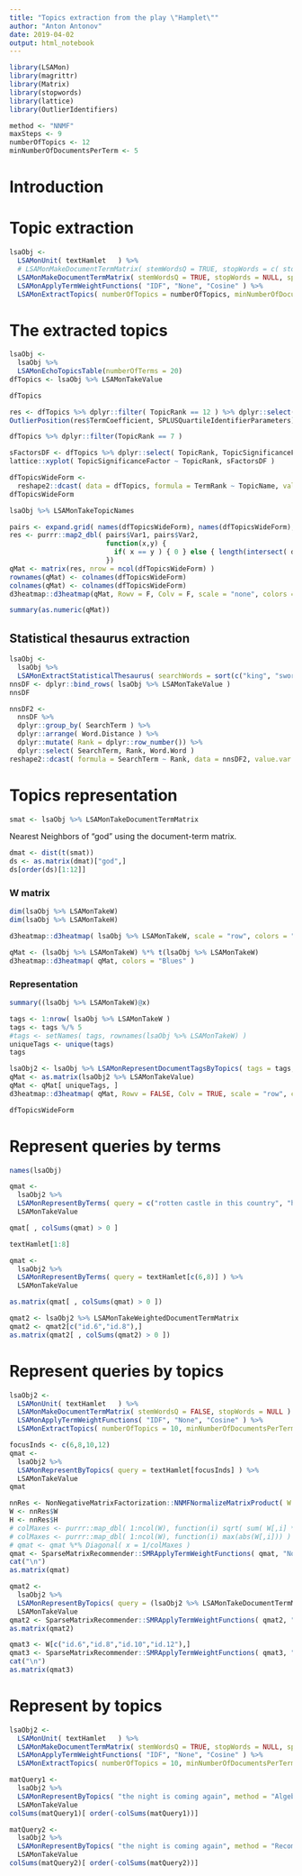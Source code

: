 ```yaml
---
title: "Topics extraction from the play \"Hamplet\""
author: "Anton Antonov"
date: 2019-04-02
output: html_notebook
---
```


```r
library(LSAMon)
library(magrittr)
library(Matrix)
library(stopwords)
library(lattice)
library(OutlierIdentifiers)
```

```r
method <- "NNMF"
maxSteps <- 9
numberOfTopics <- 12
minNumberOfDocumentsPerTerm <- 5
```

# Introduction

# Topic extraction

```r
lsaObj <-
  LSAMonUnit( textHamlet   ) %>% 
  # LSAMonMakeDocumentTermMatrix( stemWordsQ = TRUE, stopWords = c( stopwords::stopwords(), "enter") ) %>% 
  LSAMonMakeDocumentTermMatrix( stemWordsQ = TRUE, stopWords = NULL, splitPattern = NULL ) %>% 
  LSAMonApplyTermWeightFunctions( "IDF", "None", "Cosine" ) %>% 
  LSAMonExtractTopics( numberOfTopics = numberOfTopics, minNumberOfDocumentsPerTerm = minNumberOfDocumentsPerTerm, maxSteps = maxSteps, method = "NNMF")
```


# The extracted topics

```r
lsaObj <-
  lsaObj %>% 
  LSAMonEchoTopicsTable(numberOfTerms = 20)
dfTopics <- lsaObj %>% LSAMonTakeValue
```

```r
dfTopics
```


```r
res <- dfTopics %>% dplyr::filter( TopicRank == 12 ) %>% dplyr::select( TermCoefficient )
OutlierPosition(res$TermCoefficient, SPLUSQuartileIdentifierParameters)
```

```r
dfTopics %>% dplyr::filter(TopicRank == 7 )
```


```r
sFactorsDF <- dfTopics %>% dplyr::select( TopicRank, TopicSignificanceFactor ) %>% unique()
lattice::xyplot( TopicSignificanceFactor ~ TopicRank, sFactorsDF )
```

```r
dfTopicsWideForm <- 
  reshape2::dcast( data = dfTopics, formula = TermRank ~ TopicName, value.var = "Term" )
dfTopicsWideForm
```

```r
lsaObj %>% LSAMonTakeTopicNames
```


```r
pairs <- expand.grid( names(dfTopicsWideForm), names(dfTopicsWideForm), stringsAsFactors = F)
res <- purrr::map2_dbl( pairs$Var1, pairs$Var2,
                        function(x,y) { 
                          if( x == y ) { 0 } else { length(intersect( dfTopicsWideForm[[x]], dfTopicsWideForm[[y]] ) ) } 
                        })
qMat <- matrix(res, nrow = ncol(dfTopicsWideForm) )
rownames(qMat) <- colnames(dfTopicsWideForm)
colnames(qMat) <- colnames(dfTopicsWideForm)
d3heatmap::d3heatmap(qMat, Rowv = F, Colv = F, scale = "none", colors = "Blues")
```

```r
summary(as.numeric(qMat))
```

## Statistical thesaurus extraction


```r
lsaObj <-
  lsaObj %>% 
  LSAMonExtractStatisticalThesaurus( searchWords = sort(c("king", "sword", "god", "ship", "joker", "poison", "queen")) )
nnsDF <- dplyr::bind_rows( lsaObj %>% LSAMonTakeValue )
nnsDF
```


```r
nnsDF2 <- 
  nnsDF %>% 
  dplyr::group_by( SearchTerm ) %>% 
  dplyr::arrange( Word.Distance ) %>% 
  dplyr::mutate( Rank = dplyr::row_number()) %>% 
  dplyr::select( SearchTerm, Rank, Word.Word )
reshape2::dcast( formula = SearchTerm ~ Rank, data = nnsDF2, value.var = "Word.Word" )
```

# Topics representation

```r
smat <- lsaObj %>% LSAMonTakeDocumentTermMatrix
```

Nearest Neighbors of "god" using the document-term matrix.

```r
dmat <- dist(t(smat))
ds <- as.matrix(dmat)["god",]
ds[order(ds)[1:12]]
```




### W matrix

```r
dim(lsaObj %>% LSAMonTakeW)
dim(lsaObj %>% LSAMonTakeH)
```

```r
d3heatmap::d3heatmap( lsaObj %>% LSAMonTakeW, scale = "row", colors = "Blues" )
```

```r
qMat <- (lsaObj %>% LSAMonTakeW) %*% t(lsaObj %>% LSAMonTakeW)
d3heatmap::d3heatmap( qMat, colors = "Blues" )
```

### Representation

```r
summary((lsaObj %>% LSAMonTakeW)@x)
```

```r
tags <- 1:nrow( lsaObj %>% LSAMonTakeW )
tags <- tags %/% 5
#tags <- setNames( tags, rownames(lsaObj %>% LSAMonTakeW) )
uniqueTags <- unique(tags)
tags
```

```r
lsaObj2 <- lsaObj %>% LSAMonRepresentDocumentTagsByTopics( tags = tags, minThreshold = 0.005 )
qMat <- as.matrix(lsaObj2 %>% LSAMonTakeValue)
qMat <- qMat[ uniqueTags, ]
d3heatmap::d3heatmap( qMat, Rowv = FALSE, Colv = TRUE, scale = "row", colors = "Blues" )
```


```r
dfTopicsWideForm
```

# Represent queries by terms

```r
names(lsaObj)
```


```r
qmat <- 
  lsaObj2 %>% 
  LSAMonRepresentByTerms( query = c("rotten castle in this country", "hamlet kills the king") ) %>% 
  LSAMonTakeValue
```

```r
qmat[ , colSums(qmat) > 0 ]
```

```r
textHamlet[1:8]
```

```r
qmat <- 
  lsaObj2 %>% 
  LSAMonRepresentByTerms( query = textHamlet[c(6,8)] ) %>% 
  LSAMonTakeValue
```

```r
as.matrix(qmat[ , colSums(qmat) > 0 ])
```

```r
qmat2 <- lsaObj2 %>% LSAMonTakeWeightedDocumentTermMatrix
qmat2 <- qmat2[c("id.6","id.8"),]
as.matrix(qmat2[ , colSums(qmat2) > 0 ])
```

# Represent queries by topics

```r
lsaObj2 <-
  LSAMonUnit( textHamlet   ) %>% 
  LSAMonMakeDocumentTermMatrix( stemWordsQ = FALSE, stopWords = NULL ) %>% 
  LSAMonApplyTermWeightFunctions( "IDF", "None", "Cosine" ) %>% 
  LSAMonExtractTopics( numberOfTopics = 10, minNumberOfDocumentsPerTerm = 10, method = "NNMF", maxSteps = 12 )
```


```r
focusInds <- c(6,8,10,12)
qmat <- 
  lsaObj2 %>% 
  LSAMonRepresentByTopics( query = textHamlet[focusInds] ) %>% 
  LSAMonTakeValue
qmat
```

```r
nnRes <- NonNegativeMatrixFactorization::NNMFNormalizeMatrixProduct( W = lsaObj2 %>% LSAMonTakeW, H = lsaObj2 %>% LSAMonTakeH, normalizeLeftQ = FALSE )
W <- nnRes$W
H <- nnRes$H
# colMaxes <- purrr::map_dbl( 1:ncol(W), function(i) sqrt( sum( W[,i] * W[,i]) ) )
# colMaxes <- purrr::map_dbl( 1:ncol(W), function(i) max(abs(W[,i])) )
# qmat <- qmat %*% Diagonal( x = 1/colMaxes )
qmat <- SparseMatrixRecommender::SMRApplyTermWeightFunctions( qmat, "None", "None", "Cosine")
cat("\n")  
as.matrix(qmat)
```

```r
qmat2 <- 
  lsaObj2 %>% 
  LSAMonRepresentByTopics( query = (lsaObj2 %>% LSAMonTakeDocumentTermMatrix)[c("id.6","id.8","id.10","id.12"),], applyTermWeightFunctionsQ = FALSE ) %>% 
  LSAMonTakeValue
qmat2 <- SparseMatrixRecommender::SMRApplyTermWeightFunctions( qmat2, "None", "None", "Cosine")
as.matrix(qmat2)
```

```r
qmat3 <- W[c("id.6","id.8","id.10","id.12"),]
qmat3 <- SparseMatrixRecommender::SMRApplyTermWeightFunctions( qmat3, "None", "None", "Cosine")
cat("\n")
as.matrix(qmat3)
```


# Represent by topics

```r
lsaObj2 <-
  LSAMonUnit( textHamlet   ) %>% 
  LSAMonMakeDocumentTermMatrix( stemWordsQ = TRUE, stopWords = NULL, splitPattern = NULL ) %>% 
  LSAMonApplyTermWeightFunctions( "IDF", "None", "Cosine" ) %>% 
  LSAMonExtractTopics( numberOfTopics = 10, minNumberOfDocumentsPerTerm = 5, maxSteps = 20, method = "SVD")
```

```r
matQuery1 <- 
  lsaObj2 %>% 
  LSAMonRepresentByTopics( "the night is coming again", method = "Algebraic") %>% 
  LSAMonTakeValue
colSums(matQuery1)[ order(-colSums(matQuery1))]
```

```r
matQuery2 <- 
  lsaObj2 %>% 
  LSAMonRepresentByTopics( "the night is coming again", method = "Recommendation") %>% 
  LSAMonTakeValue
colSums(matQuery2)[ order(-colSums(matQuery2))]
```
